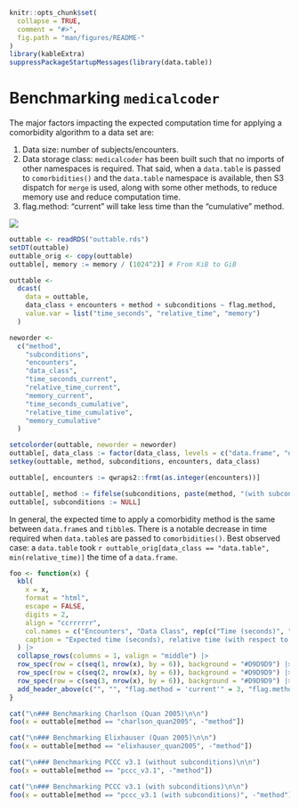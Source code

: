 <!-- README.md is generated from README.Rmd. Please edit that file -->

```r
knitr::opts_chunk$set(
  collapse = TRUE,
  comment = "#>",
  fig.path = "man/figures/README-"
)
library(kableExtra)
suppressPackageStartupMessages(library(data.table))
```

# Benchmarking `medicalcoder`

The major factors impacting the expected computation time for applying a
comorbidity algorithm to a data set are:

1. Data size: number of subjects/encounters.
2. Data storage class: `medicalcoder` has been built such that no imports of
   other namespaces is required.  That said, when a `data.table` is passed to
   `comorbidities()` and the `data.table` namespace is available, then S3
   dispatch for `merge` is used, along with some other methods, to reduce memory
   use and reduce computation time.
3. flag.method: "current" will take less time than the "cumulative" method.

<img src="benchmark2-composite.svg"/>

```r
outtable <- readRDS("outtable.rds")
setDT(outtable)
outtable_orig <- copy(outtable)
outtable[, memory := memory / (1024^2)] # From KiB to GiB

outtable <-
  dcast(
    data = outtable,
    data_class + encounters + method + subconditions ~ flag.method,
    value.var = list("time_seconds", "relative_time", "memory")
  )

neworder <-
  c("method",
    "subconditions",
    "encounters",
    "data_class",
    "time_seconds_current",
    "relative_time_current",
    "memory_current",
    "time_seconds_cumulative",
    "relative_time_cumulative",
    "memory_cumulative"
  )

setcolorder(outtable, neworder = neworder)
outtable[, data_class := factor(data_class, levels = c("data.frame", "data.table", "tibble"))]
setkey(outtable, method, subconditions, encounters, data_class)

outtable[, encounters := qwraps2::frmt(as.integer(encounters))]

outtable[, method := fifelse(subconditions, paste(method, "(with subconditions)"), method)]
outtable[, subconditions := NULL]
```

In general, the expected time to apply a comorbidity method is the same between
`data.frame`s and `tibble`s.  There is a notable decrease in time required when
`data.table`s are passed to `comorbidities()`.  Best observed case: a
`data.table` took
`r outtable_orig[data_class == "data.table", min(relative_time)]`
the time of a `data.frame`.

```r
foo <- function(x) {
  kbl(
    x = x,
    format = "html",
    escape = FALSE,
    digits = 2,
    align = "ccrrrrrr",
    col.names = c("Encounters", "Data Class", rep(c("Time (seconds)", "Relative time", "Memory (GB)"), times = 2)),
    caption = "Expected time (seconds), relative time (with respect to data.frame), and expected memory use, by flagging method (current or cumulative), number of encounters, and input data storage format."
  ) |>
  collapse_rows(columns = 1, valign = "middle") |>
  row_spec(row = c(seq(1, nrow(x), by = 6)), background = "#D9D9D9") |>
  row_spec(row = c(seq(2, nrow(x), by = 6)), background = "#D9D9D9") |>
  row_spec(row = c(seq(3, nrow(x), by = 6)), background = "#D9D9D9") |>
  add_header_above(c("", "", "flag.method = 'current'" = 3, "flag.method = 'cumulative'" = 3))
}

cat("\n### Benchmarking Charlson (Quan 2005)\n\n")
foo(x = outtable[method == "charlson_quan2005", -"method"])

cat("\n### Benchmarking Elixhauser (Quan 2005)\n\n")
foo(x = outtable[method == "elixhauser_quan2005", -"method"])

cat("\n### Benchmarking PCCC v3.1 (without subconditions)\n\n")
foo(x = outtable[method == "pccc_v3.1", -"method"])

cat("\n### Benchmarking PCCC v3.1 (with subconditions)\n\n")
foo(x = outtable[method == "pccc_v3.1 (with subconditions)", -"method"])
```
